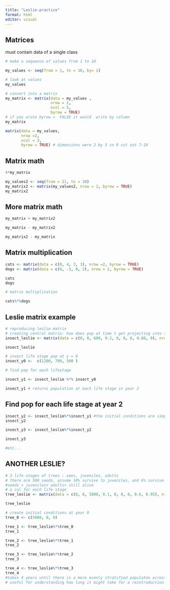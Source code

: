 ```yaml
---
title: "Leslie-practice"
format: html
editor: visual
---
```


## Matrices 
must contain data of a single class
```r
# make a sequence of values from 1 to 10

my_values <- seq(from = 1, to = 10, by= 1)

# look at values
my_values 
```

```r
# convert into a matrix
my_matrix <- matrix(data = my_values ,
                    nrow = 2, 
                    ncol = 5, 
                    byrow = TRUE)
# if you wrote byrow =  FALSE it would  write by column
my_matrix
```
```r
matrix(data = my_values, 
       nrow =2, 
       ncol = 3, 
       byrow = TRUE) # dimensions were 2 by 3 so R cut out 7-10
```
## Matrix math

```r
4*my_matrix
```


```r
my_values2 <- seq(from = 21, to = 30)
my_matrix2 <- matrix(my_values2, nrow = 2, byrow = TRUE)
my_matrix2
```
## More matrix math

```r
my_matrix + my_matrix2

my_matrix - my_matrix2

my_matrix2 - my_matrix
```
## Matrix multiplication

```r
cats <- matrix(data = c(0, 4, 3, 1), nrow =2, byrow = TRUE)
dogs <- matrix(data = c(6, -3, 0, 2), nrow = 2, byrow = TRUE)

cats
dogs
```
```r
# matrix multiplication

cats%*%dogs
```

## Leslie matrix example

```r
# reproducing leslie matrix 
# creating central matrix- how does pop at time t get projecting into the second variable
insect_leslie <- matrix(data = c(0, 0, 600, 0.2, 0, 0, 0, 0.08, 0), nrow = 3, ncol = 3, byrow =TRUE)

insect_leslie
```
```r
# insect life stage pop at y = 0
insect_y0 <-  c(1200, 700, 500 )

# find pop for each lifestage

insect_y1 <- insect_leslie %*% insect_y0

insect_y1 # returns population at each life stage in year 2
```
## Find pop for each life stage at year 2 
```r
insect_y2 <- insect_leslie%*%insect_y1 #the initial conditions are simply the pop at year 1 
insect_y2

insect_y3 <- insect_leslie%*%insect_y2

insect_y3

#etc...

```
## ANOTHER LESLIE?

```r
# 3 life stages of trees : sees, juveniles, adults
# there are 500 seeds, assume 10% survive to juveniles, and 6% survive to adulthood- 95% of adults survive each year
#seeds > juveniles> adults> still alive
# a col for each life stage
tree_leslie <- matrix(data = c(0, 0, 5000, 0.1, 0, 0, 0, 0.6, 0.95), nrow =3, ncol = 3, byrow = TRUE)

tree_leslie

```

```r
# create initial conditions at year 0
tree_0 <- c(5000, 0, 0)

tree_1 <- tree_leslie%*%tree_0
tree_1

tree_2 <- tree_leslie%*%tree_1
tree_2

tree_3 <- tree_leslie%*%tree_2
tree_3

tree_4 <- tree_leslie%*%tree_3
tree_4
#takes 4 years until there is a more evenly stratified populaton across age classes
# useful for understanding how long it might take for a reintroduction to be self sustaining and less vulnerable
```

